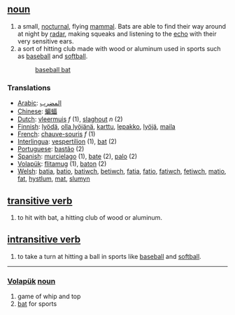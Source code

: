 == [[noun]] ==
# a small, [[nocturnal]], flying [[mammal]]. Bats are able to find their way around at night by [[radar]], making squeaks and listening to the [[echo]] with their very sensitive ears.  
# a sort of hitting club made with wood or aluminum used in sports such as [[baseball]]  and [[softball]].
#: [[baseball bat]]

=== Translations ===
*[[Arabic]]: [[المضرب]]
*[[Chinese]]: [[蝙蝠]]
*[[Dutch]]: [[vleermuis]] ''f'' (1), [[slaghout]] ''n'' (2)
*[[Finnish]]: [[lyödä]], [[olla lyöjänä]], [[karttu]], [[lepakko]], [[lyöjä]], [[maila]]
*[[French]]: [[chauve-souris]] ''f'' (1)
*[[Interlingua]]: [[vespertilion]] (1), [[bat]] (2)
*[[Portuguese]]: [[bastão]] (2) 
*[[Spanish]]: [[murcielago]] (1), [[bate]] (2), [[palo]] (2)
*[[Volapük]]: [[flitamug]] (1), [[baton]] (2)
*[[Welsh]]: [[batia]], [[batio]], [[batiwch]], [[betiwch]], [[fatia]], [[fatio]], [[fatiwch]], [[fetiwch]], [[matio]], [[fat]], [[hystlum]], [[mat]], [[slumyn]]

== [[transitive verb]] ==
# to hit with bat, a hitting club of wood or aluminum.

== [[intransitive verb]] ==
# to take a turn at hitting a ball in sports like [[baseball]] and [[softball]].
 
----

=== [[Volapük]]  [[noun]] === 
# game of whip and top
# [[bat]] for sports
